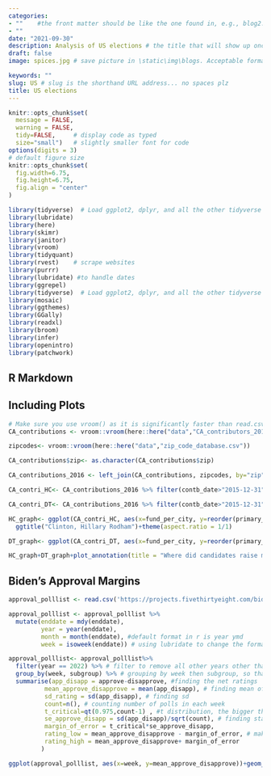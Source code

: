 ```yaml
---
categories:  
- ""    #the front matter should be like the one found in, e.g., blog2.md. It cannot be like the normal Rmd we used
- ""
date: "2021-09-30"
description: Analysis of US elections # the title that will show up once someone gets to this page
draft: false
image: spices.jpg # save picture in \static\img\blogs. Acceptable formats= jpg, jpeg, or png . Your iPhone pics wont work

keywords: ""
slug: US # slug is the shorthand URL address... no spaces plz
title: US elections
---
```


```r
knitr::opts_chunk$set(
  message = FALSE, 
  warning = FALSE, 
  tidy=FALSE,     # display code as typed
  size="small")   # slightly smaller font for code
options(digits = 3)
# default figure size
knitr::opts_chunk$set(
  fig.width=6.75, 
  fig.height=6.75,
  fig.align = "center"
)
```

```r
library(tidyverse)  # Load ggplot2, dplyr, and all the other tidyverse packages
library(lubridate)
library(here)
library(skimr)
library(janitor)
library(vroom)
library(tidyquant)
library(rvest)    # scrape websites
library(purrr)  
library(lubridate) #to handle dates
library(ggrepel)
library(tidyverse)  # Load ggplot2, dplyr, and all the other tidyverse packages
library(mosaic)
library(ggthemes)
library(GGally)
library(readxl)
library(broom)
library(infer)
library(openintro)
library(patchwork)
```

## R Markdown


## Including Plots

```r
# Make sure you use vroom() as it is significantly faster than read.csv()
CA_contributions <- vroom::vroom(here::here("data","CA_contributors_2016.csv"))

zipcodes<- vroom::vroom(here::here("data","zip_code_database.csv"))

CA_contributions$zip<- as.character(CA_contributions$zip)

CA_contributions_2016 <- left_join(CA_contributions, zipcodes, by="zip")

CA_contri_HC<- CA_contributions_2016 %>% filter(contb_date>"2015-12-31", cand_nm == c("Clinton, Hillary Rodham" )) %>% group_by(cand_nm, primary_city) %>% summarize(fund_per_city=sum(contb_receipt_amt)) %>% arrange(desc(fund_per_city))%>% slice_max(order_by = fund_per_city, n=10) 

CA_contri_DT<- CA_contributions_2016 %>% filter(contb_date>"2015-12-31", cand_nm == c("Trump, Donald J.")) %>% group_by(cand_nm, primary_city) %>% summarize(fund_per_city=sum(contb_receipt_amt)) %>% arrange(desc(fund_per_city))%>% slice_max(order_by = fund_per_city, n=10)

HC_graph<- ggplot(CA_contri_HC, aes(x=fund_per_city, y=reorder(primary_city, fund_per_city)))+geom_col(width = 0.5, fill = "dark blue")+theme_minimal(base_size=10)+
  ggtitle("Clinton, Hillary Rodham")+theme(aspect.ratio = 1/1)

DT_graph<- ggplot(CA_contri_DT, aes(x=fund_per_city, y=reorder(primary_city, fund_per_city)))+geom_col(width = 0.5, fill = "red",position = position_dodge(0.1))+theme_minimal(base_size=10)+ggtitle("Trump, Donald J.")+theme(aspect.ratio = 1/1)
```


```r
HC_graph+DT_graph+plot_annotation(title = "Where did candidates raise most money")
```

## Biden's Approval Margins 

```r
approval_polllist <- read.csv('https://projects.fivethirtyeight.com/biden-approval-data/approval_polllist.csv') 

approval_polllist <- approval_polllist %>% 
  mutate(enddate = mdy(enddate), 
         year = year(enddate),
         month = month(enddate), #default format in r is year ymd
         week = isoweek(enddate)) # using lubridate to change the format of the dates. 

approval_polllist<- approval_polllist%>%
  filter(year == 2022) %>% # filter to remove all other years other than 2022.
  group_by(week, subgroup) %>% # grouping by week then subgroup, so that we can conitnue analysis
  summarise(app_disapp = approve-disapprove, #finding the net ratings
          mean_approve_disapprove = mean(app_disapp), # finding mean of net ratings
          sd_rating = sd(app_disapp), # finding sd
          count=n(), # counting number of polls in each week
          t_critical=qt(0.975,count-1) , #t distribution, the bigger the sample count, the faster t_critical approach 1.96
          se_approve_disapp = sd(app_disapp)/sqrt(count), # finding standard error
          margin_of_error = t_critical*se_approve_disapp,  
          rating_low = mean_approve_disapprove - margin_of_error, # make our ribbon bands
          rating_high = mean_approve_disapprove+ margin_of_error 
         )

ggplot(approval_polllist, aes(x=week, y=mean_approve_disapprove))+geom_ribbon(aes( ymax = rating_high, ymin=rating_low, fill = subgroup))+ geom_line()+ facet_grid(rows = vars(subgroup)) + labs(x = 'Week in 2022', y ='', title = "Biden's Net Approval Ratings in 2022", subtitle = "Weekly Data, Approve - Disapprove, %")+ylim(-25,-5)+xlim(0,35)

```